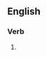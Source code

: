 ==English==

===Verb===
{{head|en|present participle}}

# {{present participle of|bedarken|lang=en|nocat=1}}